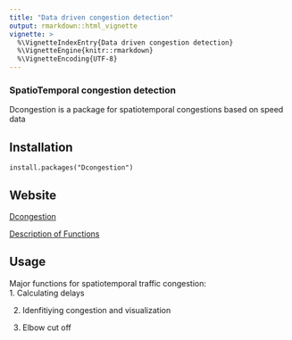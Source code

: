 ```yaml
---
title: "Data driven congestion detection"
output: rmarkdown::html_vignette
vignette: >
  %\VignetteIndexEntry{Data driven congestion detection}
  %\VignetteEngine{knitr::rmarkdown}
  %\VignetteEncoding{UTF-8}
---
```




### SpatioTemporal congestion detection

  Dcongestion is a package for spatiotemporal congestions based on speed data    
  
## Installation
`install.packages("Dcongestion")`

## Website

[Dcongestion](https://atousaz.github.io/Dcongestion/index.html)

[Description of Functions](https://atousaz.github.io/Dcongestion/articles/Description_functions.html)


## Usage
Major functions for spatiotemporal traffic congestion:  
1. Calculating delays  

2. Idenfitiying congestion and visualization  

3. Elbow cut off   
